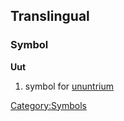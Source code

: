 ==Translingual==
===Symbol===
'''Uut'''
#{{chemistry}} symbol for [[ununtrium]]

[[Category:Symbols]]